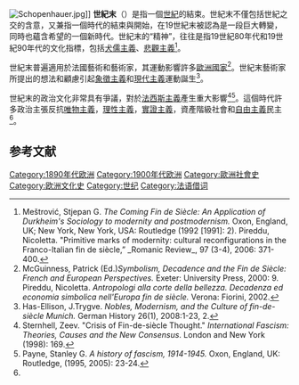 [[File:Schopenhauer.jpg|thumb]]]]
'''世紀末'''（{{Lang-fr|'''Fin de siècle'''}}）是指一個[[世紀|世紀]]的結束。世紀末不僅包括世紀之交的含意，又兼指一個時代的結束與開始，在19世紀末被認為是一段巨大轉變，同時也蘊含希望的一個新時代。世紀末的“精神”，往往是指19世紀80年代和19世紀90年代的文化指標，包括[[犬儒主義|犬儒主義]]、[[悲觀主義|悲觀主義]]<ref>Meštrović, Stjepan G.  ''The Coming Fin de Siècle: An Application of Durkheim's Sociology to modernity and postmodernism.'' Oxon, England, UK; New York, New York, USA: Routledge (1992 [1991]: 2). Pireddu, Nicoletta. "Primitive marks of modernity: cultural reconfigurations in the Franco-Italian fin de siècle,” _Romanic Review_, 97 (3-4), 2006: 371-400.</ref>。

世紀末普遍適用於法國藝術和藝術家，其運動影響許多[[歐洲|歐洲]][[國家|國家]]<ref>McGuinness, Patrick (Ed.)''Symbolism, Decadence and the Fin de Siècle: French and European Perspectives.'' Exeter: University Press, 2000: 9. Pireddu, Nicoletta. '' Antropologi alla corte della bellezza. Decadenza ed economia simbolica nell'Europa fin de siècle.'' Verona: Fiorini, 2002.</ref>。世紀末藝術家所提出的想法和顧慮引起[[象徵主義|象徵主義]]和[[現代主義|現代主義]]運動誕生<ref>Has-Ellison, J.Trygve. ''Nobles, Modernism, and the Culture of fin-de-siècle Munich.'' German History 26(1), 2008:1-23, 2.</ref>。

世紀末的政治文化非常具有爭議，對於[[法西斯主義|法西斯主義]]產生重大影響<ref name="Sternhell, Zeev">Sternhell, Zeev. "Crisis of Fin-de-siècle Thought." ''International Fascism: Theories, Causes and the New Consensus''. London and New York (1998): 169.</ref><ref name="Payne,Stanley G">Payne, Stanley G. ''A history of fascism, 1914-1945.'' Oxon, England, UK: Routledge, (1995, 2005): 23-24.</ref>。這個時代許多政治主張反抗[[唯物主義|唯物主義]]，[[理性主義|理性主義]]，[[實證主義|實證主義]]，資產階級社會和[[自由主義|自由主義]]民主<ref name="Payne,Stanley G"/>。

== 参考文献 ==
{{Reflist|2}}

[[Category:1890年代欧洲|Category:1890年代欧洲]]
[[Category:1900年代欧洲|Category:1900年代欧洲]]
[[Category:歐洲社會史|Category:歐洲社會史]]
[[Category:欧洲文化史|Category:欧洲文化史]]
[[Category:世纪|Category:世纪]]
[[Category:法语借词|Category:法语借词]]